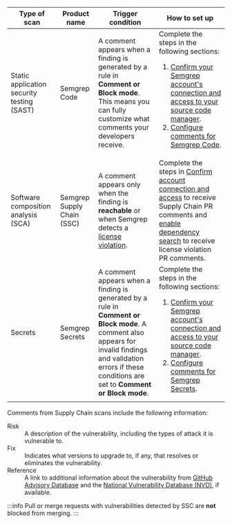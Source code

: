 | Type of scan | Product name | Trigger condition | How to set up |
| --  | -- |  -- | --- |
| Static application security testing (SAST) | Semgrep Code | A comment appears when a finding is generated by a rule in **Comment or Block mode**. This means you can fully customize what comments your developers receive. | Complete the steps in the following sections:<ol><li>[Confirm your Semgrep account's connection and access to your source code manager](#confirm-your-semgrep-accounts-connection).</li><li>[Configure comments for Semgrep Code](#configure-comments-for-semgrep-code).</li></ol> |
| Software composition analysis (SCA) | Semgrep Supply Chain (SSC) | A comment appears only when the finding is **reachable** or when Semgrep detects a [license violation](/semgrep-supply-chain/license-compliance). | Complete the steps in [Confirm account connection and access](#confirm-your-semgrep-accounts-connection) to receive Supply Chain PR comments and [enable dependency search](/semgrep-supply-chain/dependency-search#using-dependency-search) to receive license violation PR comments.  |
| Secrets | Semgrep Secrets | A comment appears when a finding is generated by a rule in **Comment or Block mode**. A comment also appears for invalid findings and validation errors if these conditions are set to **Comment or Block mode**. | Complete the steps in the following sections:<ol><li>[Confirm your Semgrep account's connection and access to your source code manager](#confirm-your-semgrep-accounts-connection).</li><li>[Configure comments for Semgrep Secrets](#configure-comments-for-semgrep-secrets).</li></ol>  |

Comments from Supply Chain scans include the following information:

<dl>
<dt>Risk</dt>
<dd>A description of the vulnerability, including the types of attack it is vulnerable to.</dd>
<dt>Fix</dt>
<dd>Indicates what versions to upgrade to, if any, that resolves or eliminates the vulnerability.</dd>
<dt>Reference</dt>
<dd>A link to additional information about the vulnerability from <a href="https://github.com/advisories">GitHub Advisory Database</a> and the <a href="https://nvd.nist.gov/vuln">National Vulnerability Database (NVD)</a>, if available.</dd>
</dl>

:::info
Pull or merge requests with vulnerabilities detected by SSC are **not** blocked from merging.
:::

